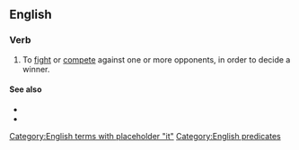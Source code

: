 ==English==

===Verb===
{{head|en|verb|head=[[battle]] [[it]] [[out]]}}

# {{lb|en|intransitive}} To [[fight]] or [[compete]] against one or more opponents, in order to decide a winner.

====See also====
* {{l|en|do battle}}
* {{l|en|battle out}}

[[Category:English terms with placeholder "it"]]
[[Category:English predicates]]
